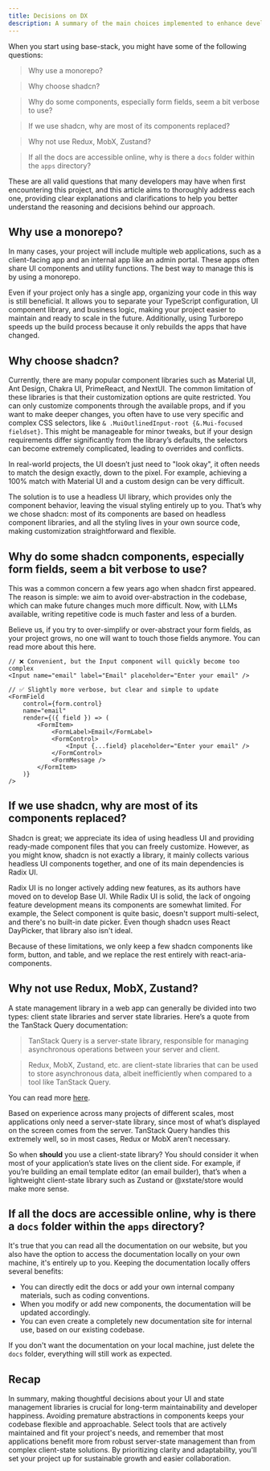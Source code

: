 ```yaml
---
title: Decisions on DX
description: A summary of the main choices implemented to enhance developer experience in this project, covering tools, best practices, and design patterns
---
```


When you start using base-stack, you might have some of the following questions:

> Why use a monorepo?

> Why choose shadcn?

> Why do some components, especially form fields, seem a bit verbose to use?

> If we use shadcn, why are most of its components replaced?

> Why not use Redux, MobX, Zustand?

> If all the docs are accessible online, why is there a `docs` folder within the `apps` directory?

These are all valid questions that many developers may have when first encountering this project, and this article aims to thoroughly address each one, providing clear explanations and clarifications to help you better understand the reasoning and decisions behind our approach.

## Why use a monorepo?

In many cases, your project will include multiple web applications, such as a client-facing app and an internal app like an admin portal.
These apps often share UI components and utility functions. The best way to manage this is by using a monorepo.

Even if your project only has a single app, organizing your code in this way is still beneficial. It allows you to separate your TypeScript configuration, UI component library, and business logic, making your project easier to maintain and ready to scale in the future.
Additionally, using Turborepo speeds up the build process because it only rebuilds the apps that have changed.

## Why choose shadcn?

Currently, there are many popular component libraries such as Material UI, Ant Design, Chakra UI, PrimeReact, and NextUI.
The common limitation of these libraries is that their customization options are quite restricted.
You can only customize components through the available props, and if you want to make deeper changes,
you often have to use very specific and complex CSS selectors, like `& .MuiOutlinedInput-root {&.Mui-focused fieldset}`.
This might be manageable for minor tweaks, but if your design requirements differ significantly from the library’s defaults, the
selectors can become extremely complicated, leading to overrides and conflicts.

In real-world projects, the UI doesn’t just need to "look okay",
it often needs to match the design exactly, down to the pixel.
For example, achieving a 100% match with Material UI and a custom design can be very difficult.

The solution is to use a headless UI library, which provides only the component behavior,
leaving the visual styling entirely up to you. That’s why we chose shadcn: most of its components are based on headless component libraries,
and all the styling lives in your own source code, making customization straightforward and flexible.

## Why do some shadcn components, especially form fields, seem a bit verbose to use?

This was a common concern a few years ago when shadcn first appeared.
The reason is simple: we aim to avoid over-abstraction in the codebase, which can make future changes much more difficult.
Now, with LLMs available, writing repetitive code is much faster and less of a burden.

Believe us, if you try to over-simplify or over-abstract your form fields, as your project grows, no one will want to touch those fields anymore.
You can read more about this <Link href="/docs/ui/philosophy#2-avoid-hasty-abstractions">here</Link>.

```tsx
// ❌ Convenient, but the Input component will quickly become too complex
<Input name="email" label="Email" placeholder="Enter your email" />

// ✅ Slightly more verbose, but clear and simple to update
<FormField
    control={form.control}
    name="email"
    render={({ field }) => (
        <FormItem>
            <FormLabel>Email</FormLabel>
            <FormControl>
                <Input {...field} placeholder="Enter your email" />
            </FormControl>
            <FormMessage />
        </FormItem>
    )}
/>
```

## If we use shadcn, why are most of its components replaced?

Shadcn is great; we appreciate its idea of using headless UI and providing ready-made component files that you can freely customize.
However, as you might know, shadcn is not exactly a library, it mainly collects various headless UI components together, and one of its main dependencies is Radix UI.

Radix UI is no longer actively adding new features, as its authors have moved on to develop Base UI.
While Radix UI is solid, the lack of ongoing feature development means its components are somewhat limited. For example, the Select component is quite basic, doesn't support multi-select, and there's no built-in date picker.
Even though shadcn uses React DayPicker, that library also isn't ideal.

Because of these limitations, we only keep a few shadcn components like form, button, and table, and we replace the rest entirely with react-aria-components.

## Why not use Redux, MobX, Zustand?

A state management library in a web app can generally be divided into two types: client state libraries and server state libraries.
Here’s a quote from the TanStack Query documentation:

> TanStack Query is a server-state library, responsible for managing asynchronous operations between your server and client.

> Redux, MobX, Zustand, etc. are client-state libraries that can be used to store asynchronous data, albeit inefficiently when compared to a tool like TanStack Query.

You can read more [here](https://tanstack.com/query/latest/docs/framework/react/guides/does-this-replace-client-state).

Based on experience across many projects of different scales, most applications only need a server-state library, since most of what’s displayed on the screen comes from the server.
TanStack Query handles this extremely well, so in most cases, Redux or MobX aren’t necessary.

So when **should** you use a client-state library?
You should consider it when most of your application’s state lives on the client side.
For example, if you’re building an email template editor (an email builder), that’s when a lightweight client-state library such as Zustand or @xstate/store would make more sense.

## If all the docs are accessible online, why is there a `docs` folder within the `apps` directory?

It's true that you can read all the documentation on our website, but you also have the option to access the documentation locally on your own machine, it's entirely up to you.
Keeping the documentation locally offers several benefits:

- You can directly edit the docs or add your own internal company materials, such as coding conventions.
- When you modify or add new components, the documentation will be updated accordingly.
- You can even create a completely new documentation site for internal use, based on our existing codebase.

If you don't want the documentation on your local machine, just delete the `docs` folder, everything will still work as expected.

## Recap

In summary, making thoughtful decisions about your UI and state management libraries is crucial for long-term maintainability and developer happiness. Avoiding premature abstractions in components keeps your codebase flexible and approachable. Select tools that are actively maintained and fit your project's needs, and remember that most applications benefit more from robust server-state management than from complex client-state solutions. By prioritizing clarity and adaptability, you'll set your project up for sustainable growth and easier collaboration.
